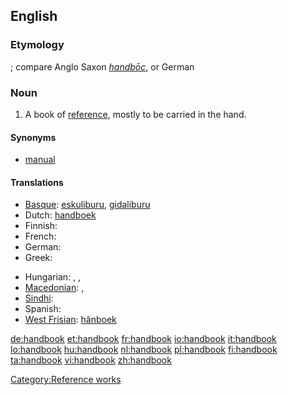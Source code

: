 ==English==

===Etymology===
{{compound|hand|book|lang=en}}; compare Anglo Saxon ''[[handboc|handbōc]]'', or German {{term|Handbuch|lang=de}}

===Noun===
{{wikipedia}}
{{en-noun}}

# A book of [[reference]], mostly to be carried in the hand.

====Synonyms====
* [[manual]]

====Translations====
{{trans-top|a book of reference, mostly to be carried in the hand}}
* [[Basque]]: [[eskuliburu]], [[gidaliburu]]
* Dutch: [[handboek]] {{n}}
* Finnish: {{t+|fi|käsikirja}}
* French: {{t+|fr|manuel|m}}
* German: {{t+|de|Handbuch|n}}
* Greek: {{t+|el|εγχειρίδιο|n|tr=enkhiríðio}}
{{trans-mid}}
* Hungarian: {{t+|hu|kézikönyv}}, {{t|hu|segédkönyv}}, {{t+|hu|tankönyv}}
* [[Macedonian]]: {{t|mk|прирачник|m|tr=príračnik}},  {{t|mk|упатство|n|tr=úpatstvo}}
* [[Sindhi]]: {{sd-Arab|دَستِينامو}} {{m}}
* Spanish: {{t+|es|manual|m}}
* [[West Frisian]]: [[hânboek]] {{n}}
{{trans-bottom}}

[[Category:Reference works]]

[[de:handbook]]
[[et:handbook]]
[[fr:handbook]]
[[io:handbook]]
[[it:handbook]]
[[lo:handbook]]
[[hu:handbook]]
[[nl:handbook]]
[[pl:handbook]]
[[fi:handbook]]
[[ta:handbook]]
[[vi:handbook]]
[[zh:handbook]]